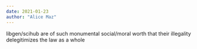 ```yaml
---
date: 2021-01-23
author: "Alice Maz"
---
```


libgen/scihub are of such monumental social/moral worth that their illegality delegitimizes the law as a whole
